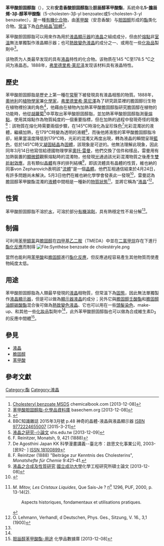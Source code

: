 {{chembox
| ImageFile = Cholesteryl benzoate.png
| ImageSize = 
| IUPACName = 5-cholesten-3β-yl benzoatec
| OtherNames = 安息香酸胆固醇脂、胆甾醇苯甲酸酯
| Section1 = {{Chembox Identifiers
| CASNo = 604-32-0
| CASNo_Ref = {{cascite|correct|??}}
|  PubChem  =  
|  SMILES  = |  ChemSpiderID_Ref  = {{chemspidercite|correct|chemspider}}|  ChemSpiderID  =  2005815
|  InChI  =  1/C34H50O2/c1-23(2)10-9-11-24(3)29-16-17-30-28-15-14-26-22-27(36-32(35)25-12-7-6-8-13-25)18-20-33(26,4)31(28)19-21-34(29,30)5/h6-8,12-14,23-24,27-31H,9-11,15-22H2,1-5H3/t24-,27+,28+,29-,30+,31+,33+,34-/m1/s1
|  InChIKey  =  UVZUFUGNHDDLRQ-LLHZKFLPBM
|  StdInChI_Ref  = {{stdinchicite|correct|chemspider}}|  StdInChI  =  1S/C34H50O2/c1-23(2)10-9-11-24(3)29-16-17-30-28-15-14-26-22-27(36-32(35)25-12-7-6-8-13-25)18-20-33(26,4)31(28)19-21-34(29,30)5/h6-8,12-14,23-24,27-31H,9-11,15-22H2,1-5H3/t24-,27+,28+,29-,30+,31+,33+,34-/m1/s1
|  StdInChIKey_Ref  = {{stdinchicite|correct|chemspider}}|  StdInChIKey  =  UVZUFUGNHDDLRQ-LLHZKFLPSA-N
|  SMILES1  =  O=C(O[C@@H]4C/C3=C/C[C@@H]1[C@H](CC[C@]2([C@H]1CC[C@@H]2[C@H](C)CCCC(C)C)C)[C@@]3(C)CC4)c5ccccc5
|  SMILES2  =  C[C@H](CCCC(C)C)[C@H]4CC[C@@]3([H])[C@]2([H])CC=C1C[C@@H](OC(c5ccccc5)=O)CC[C@@](C)1[C@]([H])2CC[C@@]34C
}}
| Section2 = {{Chembox Properties
| Formula = C<sub>34</sub>H<sub>50</sub>O<sub>2</sub>
| MolarMass = 490.76
| Appearance = 
| Density = 104 g/cm<sup>3</sup><nowiki></nowiki>{{NewLine|[[凝固點|凝固點]]|145 °C（[[液晶|液晶相]]轉為[[固相|固相]]）|table}}
|  MeltingPt=149-150 °C<nowiki></nowiki>{{NewLine|[[液晶化點|液晶化點]]<br/>（[[熔點|熔點]]）|145 °C|table}}<nowiki></nowiki>{{NewLine|[[清晰點|清晰點]]|178.5 °C（[[液晶|液晶相]]轉為[[液相|液相]]）|table}}
|  BoilingPt= 563.6 °C
|  Solubility=不溶於[[水|水]]
|  SpecRotation = -15 °<ref name="basechem"/>
  }}
|Section3={{Chembox Hazards
|  MainHazards=
| ExternalMSDS = 
|  wxxfh = {{wxxfh|Xi}}
|   RPhrases = 
|   SPhrases = {{S22}}-{{S24/25}}
|  FlashPt=
|  Autoignition=
  }}}}
'''苯甲酸胆固醇脂'''（{{Lang-en|Cholesteryl benzoate}}），又称'''安息香酸胆固醇脂'''及'''胆甾醇苯甲酸酯'''，系統命名'''5-膽甾烯-3β-醇苯甲酸酯'''（5-cholesten-3β-yl benzoatec或5-cholesten-3-yl benzoatec），是一種[[有機化合物|有機化合物]]，由[[苯甲酸|苯甲酸]]（安息香酸）与[[胆固醇|胆固醇]]形成的[[酯|酯]]类化合物。[[常溫|常溫]]下為[[白色|白色]][[結晶|結晶]]<ref>[http://www.chemicalbook.com/ProductMSDSDetailCB6751799_EN.htm Cholesteryl benzoate MSDS] {{Wayback|url=http://www.chemicalbook.com/ProductMSDSDetailCB6751799_EN.htm |date=20200202072717 }} chemicalbook.com [2013-12-08]</ref>[[固體|固體]]<ref name="basechem">[http://www.basechem.org/chemical/3751 苯甲酸胆固醇脂-化學品資料庫] {{Wayback|url=http://www.basechem.org/chemical/3751 |date=20200202071535 }} basechem.org [2013-12-08]</ref>。

苯甲酸胆固醇脂可以用來作為用於[[液晶顯示器|液晶顯示器]]的[[液晶|液晶]]之組成成分，但由於[[液晶化點|熔點]]非[[室溫|室溫]]無法單獨製作液晶顯示器；也可[[熱致變色|熱致變色]][[液晶|液晶]]的成分之一、或用在一些[[化妝品|化妝品]]製劑中<ref name="HPD">{{HPD|2721}}</ref>。

该物质为人类最早发现的具有[[液晶|液晶]]特性的化合物。该物质在145 °C至178.5 °C之间为液晶态。1888年，[[弗里德里希·莱尼泽|弗里德里希·莱尼泽]]发现该材料具有液晶特性。
== 歷史 ==
苯甲酸胆固醇脂是歷史上第一種在[[常壓|常壓]]下被發現具有液晶相態的物質。1888年，[[奧地利|奧地利]]的[[植物學家|植物學家]]兼[[化學家|化學家]]，[[弗里德里希·萊尼澤|弗里德里希·萊尼澤]]為了研究蔬菜裡的膽固醇衍生物在植物裡扮演的角色<ref>BBC知識雜誌 2015年3月號 p.48 神奇的晶體-液晶與液晶顯示器 [[Special:网络书源/9772224655007|ISBN 9772224655007]] [2015-3-21]</ref>，他藉由在植物內加熱苯甲酸膽固醇脂研究膽固醇在植物的功能時，他從[[胡蘿蔔|胡蘿蔔]]<ref>[http://www.shs.edu.tw/works/essay/2007/03/2007032318180304.pdf 液晶之研究-小論文] {{webarchive|url=https://web.archive.org/web/20131211222002/http://www.shs.edu.tw/works/essay/2007/03/2007032318180304.pdf |date=2013-12-11 }} shs.edu.tw [2013-12-09]</ref>中萃取出苯甲酸胆固醇脂，並加熱苯甲酸胆固醇脂測量[[熔點|熔點]]，使用其熔點作為物質純度的一個重要指標，但在加熱的過程中發現奇怪的現象<ref>F. Reinitzer, Monatsh, 9, 421 (1888)</ref>：該物質在熔化時需要兩個步驟，在145℃時溶化為呈珍珠色<ref>De Agosthini Japan KK 科學漫畫講義--臺北市：啟思文化事業公司, 2003- [民92- ] [[Special:网络书源/ISSN_18100899|ISSN 18100899]]</ref>光彩混濁狀的液體，繼續加熱，在179℃時變為透明的液體<ref>F. Reinitzer (1888) "Beiträge zur Kenntnis des Cholesterins", ''Monatshefte für Chemie'' 9:421–41.</ref>，而後他將液態的苯甲酸膽固醇脂冷卻，結果當溫度降低到179℃時，光彩的混濁又再度出現，轉為液晶的瞬間呈現[[藍色|藍色]]，低於145℃時又[[凝固|凝固]][[結晶|結晶]]為[[固體|固體]]，該現象是可逆的。他無法理解此現象，因此同年3月14日他寫信給德國物理學家[[奧托·雷曼|奧托·雷曼]]，他們交換了信件和樣品，雷曼用有加熱裝置的[[顯微鏡|顯微鏡]]觀察熔點時的混濁物，他發現[[光|光]]通過該光彩混濁物質之後產生[[雙折射效應|雙折射效應]]，且有類似[[晶體|晶體]]有序的排列結構<ref>[http://etdncku.lib.ncku.edu.tw/ETD-db/ETD-search-c/getfile?URN=etd-0722102-201229&filename=etd-0722102-201229.pdf 液晶之合成及性質研究] {{Wayback|url=http://etdncku.lib.ncku.edu.tw/ETD-db/ETD-search-c/getfile?URN=etd-0722102-201229&filename=etd-0722102-201229.pdf |date=20131212095228 }} [[國立成功大學|國立成功大學]]化學工程研究所碩士論文 [2013-12-08]</ref>，即該流體具有晶體的性質，維也納的同事von Zepharovich表明該"[[流體|流體]]"是一個[[晶體|晶體]]。他們互相通信結束於4月24日，有許多問題尚未解決。5月3日他們在維也納化學學會發表此一發現<ref>{{cite journal| title = Beiträge zur Kenntniss des Cholesterins| journal=Monatshefte für Chemie (Wien)| volume = 9| issue =1| pages = 421–441|year =1888| doi =10.1007/BF01516710| last1 = Reinitzer| first1 = Friedrich}}</ref>，雷曼認為膽固醇苯甲酸酯混濁的[[液體|液體]]中間相是一種新的[[物質狀態|物質狀態]]<ref name="Mitov">{{fr}} ''M. Mitov, Les Cristaux Liquides'', Que Sais-Je ? <abbr class="abbr" title="numéro" >n<sup>o</sup></abbr> 1296, PUF, 2000, p. 13-14(2). {{ISBN|9782130505143}} <div style="Margin-top:0.1em ;margin-left:2em; line-height:1.5; margin-bottom:0.5em;">Aspects historiques, fondamentaux et utilisations pratiques.</div></ref>，並將它稱為“[[液晶|液晶]]”<ref>O. Lehmann, Verhandl, d Deutschen, Phys. Ges., Sitzung, V. 16., 3,1 (1900)</ref>。

== 性質 ==
苯甲酸胆固醇脂不溶於[[水|水]]，可溶於部分[[有機|有機]][[溶劑|溶劑]]，具有熱穩定性不易分解<ref name="basechem"/>。

== 制備 ==
可利用[[苯甲醯氯|苯甲醯氯]]與[[膽固醇|膽固醇]]在[[四甲基乙二胺|四甲基乙二胺]]（TMEDA）中並在[[二氯甲烷|二氯甲烷]]存在下進行[[酯化反應|酯化反應]]而制得
[[File:Synthèse_benzoate_de_cholestéryle.png|File:Synthèse benzoate de cholestéryle.png]]

當然也能利用[[苯甲酸|苯甲酸]]和[[膽固醇|膽固醇]]進行[[酯化反應|酯化反應]]，但反應過程容易產生其他物質而使產物純度太低。

== 用途 ==
苯甲酸胆固醇脂為人類最早發現的[[液晶|液晶]]相物質，但常溫下為[[固態|固態]]，因此無法單獨製作[[液晶顯示器|液晶顯示器]]，但是可以做為[[液晶顯示器|顯示器]][[液晶|液晶]]的成分；另外它與[[膽固醇壬酸酯|膽固醇壬酸酯]]和[[膽固醇油醇碳酸酯|膽固醇油醇碳酸酯]]混合後可做為[[熱致變色|熱致變色]][[液晶|液晶]]、它也可以用在一些[[頭髮染色|頭髮染色]]、make-up、和其他一些[[化妝品|化妝品]]製劑中<ref name="HPD"/>，此外苯甲酸胆固醇脂也可以做為合成維生素D<sub>3</sub>的反應中間體<ref>[http://www.basechem.org/chemical/3751#yongtu 胆甾醇苯甲酸酯-用途] {{Wayback|url=http://www.basechem.org/chemical/3751#yongtu |date=20200202071535 }} 化學品數據庫 [2013-12-08]</ref>。

== 參見 ==
*[[液晶|液晶]]
*[[膽固醇|膽固醇]]
*[[苯甲酸|苯甲酸]]
== 參考文獻 ==
{{reflist|2}}

[[Category:酯|Category:酯]]
[[Category:液晶|Category:液晶]]